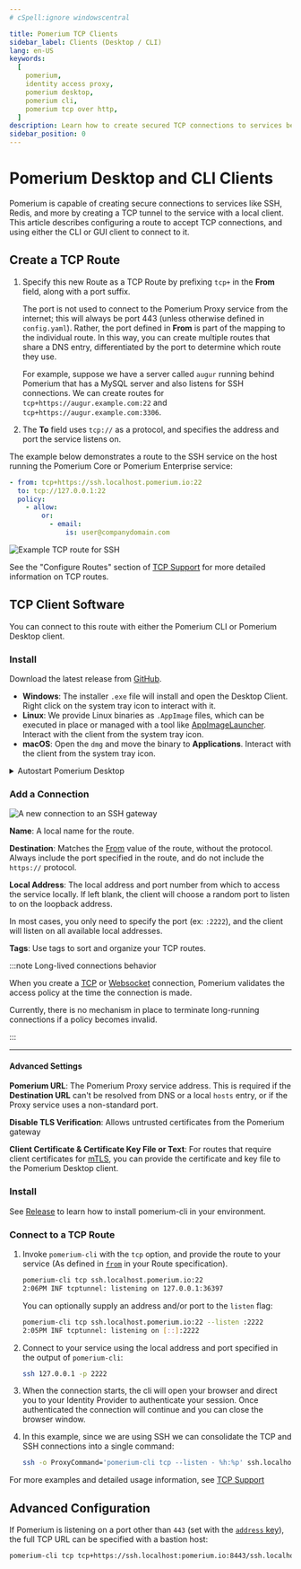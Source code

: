 ```yaml
---
# cSpell:ignore windowscentral

title: Pomerium TCP Clients
sidebar_label: Clients (Desktop / CLI)
lang: en-US
keywords:
  [
    pomerium,
    identity access proxy,
    pomerium desktop,
    pomerium cli,
    pomerium tcp over http,
  ]
description: Learn how to create secured TCP connections to services behind Pomerium.
sidebar_position: 0
---
```



# Pomerium Desktop and CLI Clients

Pomerium is capable of creating secure connections to services like SSH, Redis, and more by creating a TCP tunnel to the service with a local client. This article describes configuring a route to accept TCP connections, and using either the CLI or GUI client to connect to it.

## Create a TCP Route

1. Specify this new Route as a TCP Route by prefixing `tcp+` in the **From** field, along with a port suffix.

   The port is not used to connect to the Pomerium Proxy service from the internet; this will always be port 443 (unless otherwise defined in `config.yaml`). Rather, the port defined in **From** is part of the mapping to the individual route. In this way, you can create multiple routes that share a DNS entry, differentiated by the port to determine which route they use.

   For example, suppose we have a server called `augur` running behind Pomerium that has a MySQL server and also listens for SSH connections. We can create routes for `tcp+https://augur.example.com:22` and `tcp+https://augur.example.com:3306`.

1. The **To** field uses `tcp://` as a protocol, and specifies the address and port the service listens on.

The example below demonstrates a route to the SSH service on the host running the Pomerium Core or Pomerium Enterprise service:

<Tabs>
<TabItem value="Pomerium Core" label="Pomerium Core">

```yaml
- from: tcp+https://ssh.localhost.pomerium.io:22
  to: tcp://127.0.0.1:22
  policy:
    - allow:
        or:
          - email:
              is: user@companydomain.com
```

</TabItem>
<TabItem value="Pomerium Enterprise" label="Pomerium Enterprise">

![Example TCP route for SSH](./img/tcp-ssh-route.png)

</TabItem>
</Tabs>

See the "Configure Routes" section of [TCP Support](/docs/capabilities/tcp#configure-routes) for more detailed information on TCP routes.

## TCP Client Software

You can connect to this route with either the Pomerium CLI or Pomerium Desktop client.

<Tabs>

<TabItem value="Pomerium Desktop" label="Pomerium Desktop">

### Install

Download the latest release from [GitHub](https://github.com/pomerium/desktop-client/releases).

- **Windows**: The installer `.exe` file will install and open the Desktop Client. Right click on the system tray icon to interact with it.
- **Linux**: We provide Linux binaries as `.AppImage` files, which can be executed in place or managed with a tool like [AppImageLauncher](https://github.com/TheAssassin/AppImageLauncher). Interact with the client from the system tray icon.
- **macOS**: Open the `dmg` and move the binary to **Applications**. Interact with the client from the system tray icon.

<details>
<summary>Autostart Pomerium Desktop</summary>

If you want Pomerium Desktop to start automatically when you log in to your computer, follow the steps below for your operating system.

<Tabs>
<TabItem value="windows" label="Windows">

#### Autostart for all users

Copy the shortcut for the Pomerium Desktop app into `C:\ProgramData\Microsoft\Windows\Start Menu\Programs\Startup`.

#### Autostart for your user

Copy the shortcut for the Pomerium Desktop app into `C:\Users\username\AppData\Roaming\Microsoft\Windows\Start Menu\Programs\Startup`, replacing `username` with your username.

---

Windows 11 also offers a GUI method, documented by [windowscentral.com](https://www.windowscentral.com/how-launch-apps-automatically-during-login-windows-11)

</TabItem>
<TabItem value="mac" label="MacOS">

1. From **System Preferences**, select **Users & Groups**.

1. Click **Login Items** near the top, then the **+** button towards the bottom of the window.

1. Select Pomerium Desktop from the Applications folder.

</TabItem>
<TabItem value="gnome" label="Linux (Gnome)">

The easiest way to autostart user applications in the Gnome Desktop Environment is by using the Tweaks application. Gnome documents this process well, so we won't replicate it here. See [Gnome's documentation](https://help.gnome.org/users/gnome-help/stable/shell-apps-auto-start.html) for more information.

</TabItem>
<TabItem value="kde" label="Linux (KDE)">

KDE's documentation covers auto-starting applications well: see [System Settings/Autostart](https://userbase.kde.org/System_Settings/Autostart) from the KDE UsersBase Wiki for more information.

</TabItem>
</Tabs>

</details>

### Add a Connection

![A new connection to an SSH gateway](examples/img/desktop/demo-new-connection.png)

**Name**: A local name for the route.

**Destination**: Matches the [From](/docs/reference/routes/from) value of the route, without the protocol. Always include the port specified in the route, and do not include the `https://` protocol.

**Local Address**: The local address and port number from which to access the service locally. If left blank, the client will choose a random port to listen to on the loopback address.

In most cases, you only need to specify the port (ex: `:2222`), and the client will listen on all available local addresses.

**Tags**: Use tags to sort and organize your TCP routes.

:::note Long-lived connections behavior

When you create a [TCP](/docs/capabilities/tcp#connect-to-tcp-routes) or [Websocket](/docs/reference/routes/timeouts#websocket-connections) connection, Pomerium validates the access policy at the time the connection is made.

Currently, there is no mechanism in place to terminate long-running connections if a policy becomes invalid.

:::

---

#### Advanced Settings

**Pomerium URL**: The Pomerium Proxy service address. This is required if the **Destination URL** can't be resolved from DNS or a local `hosts` entry, or if the Proxy service uses a non-standard port.

**Disable TLS Verification**: Allows untrusted certificates from the Pomerium gateway

**Client Certificate & Certificate Key File or Text**: For routes that require client certificates for [mTLS](/docs/concepts/mutual-auth.md), you can provide the certificate and key file to the Pomerium Desktop client.

</TabItem>
<TabItem value="Pomerium CLI" label="Pomerium CLI">

### Install

See [Release](/docs/deploy/clients/pomerium-cli) to learn how to install pomerium-cli in your environment.

### Connect to a TCP Route

1. Invoke `pomerium-cli` with the `tcp` option, and provide the route to your service (As defined in [`from`](/docs/reference/routes/from) in your Route specification).

   ```bash
   pomerium-cli tcp ssh.localhost.pomerium.io:22
   2:06PM INF tcptunnel: listening on 127.0.0.1:36397
   ```

   You can optionally supply an address and/or port to the `listen` flag:

   ```bash
   pomerium-cli tcp ssh.localhost.pomerium.io:22 --listen :2222
   2:05PM INF tcptunnel: listening on [::]:2222
   ```

1. Connect to your service using the local address and port specified in the output of `pomerium-cli`:

   ```bash
   ssh 127.0.0.1 -p 2222
   ```

1. When the connection starts, the cli will open your browser and direct you to your Identity Provider to authenticate your session. Once authenticated the connection will continue and you can close the browser window.

1. In this example, since we are using SSH we can consolidate the TCP and SSH connections into a single command:

   ```bash
   ssh -o ProxyCommand='pomerium-cli tcp --listen - %h:%p' ssh.localhost.pomerium.io
   ```

</TabItem>
</Tabs>

For more examples and detailed usage information, see [TCP Support](/docs/capabilities/tcp)

## Advanced Configuration

If Pomerium is listening on a port other than `443` (set with the [`address` key](/docs/reference/address)), the full TCP URL can be specified with a bastion host:

```bash
pomerium-cli tcp tcp+https://ssh.localhost:pomerium.io:8443/ssh.localhost.pomerium.io:2222 --listen :2222
```
